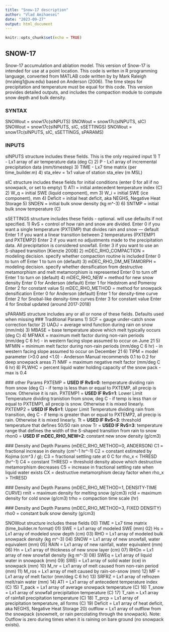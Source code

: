 ```yaml
---
title: "Snow-17 description"
author: "Vlad Amihaesei"
date: "2023-09-27"
output: html_document
---
```


```r
knitr::opts_chunk$set(echo = TRUE)
```

## SNOW-17

Snow-17 accumulation and ablation model. This version of Snow-17 is
intended for use at a point location. This code is writen in R programming language, converted from MATLAB code written by by Mark Raleigh (mraleig1@uw.edu) based on Anderson (2006).  The time steps for precipitation
and temperature must be equal for this code. This version provides
detailed outputs, and includes the compaction module to compute snow
depth and bulk density.


### SYNTAX
SNOWout = snow17c(sINPUTS)
SNOWout = snow17c(sINPUTS, sIC)
SNOWout = snow17c(sINPUTS, sIC, sSETTINGS)
SNOWout = snow17c(sINPUTS, sIC, sSETTINGS, sPARAMS)

### INPUTS

sINPUTS structure includes these fields. This is the only required input
  1) T - Lx1 array of air temperature data (deg C)
  2) P - Lx1 array of incremental precipitation data (mm/timestep)
  3) TIME - Lx7 time matrix (per time_builder.m)
  4) sta_elev = 1x1 value of station sta_elev (m MSL)

sIC structure includes these fields for initial conditions (enter 0 for all if no snowpack, or set to empty)
  1) ATI = initial antecedent temperature index (C)
  2) W_q = initial SWE (liquid component), mm
  3) W_i = initial SWE (ice component), mm
  4) Deficit = initial heat deficit, aka NEGHS, Negative Heat Storage
  5) SNDEN = initial bulk snow density (kg m^-3)
  6) SNTMP = initial bulk snow temperature (C)

sSETTINGS structure includes these fields - optional. will use defaults if not specified.
  1) RvS = control of how rain and snow are divided.
        Enter 0 if you want a single temperature (PXTEMP) that divides rain and snow  --- default
        Enter 1 if you want a linear transition between 2 temperatures (PXTEMP1 and PXTEMP2)
        Enter 2 if you want no adjustments made to the precipitation data.  All precipitation is considered snowfall.
        Enter 3 if you want to use an S-shaped transition [Kienzle 2008]
  2) mDEC_RHO_COMPACTION = modeling decision. specify whether compaction routine is included
        Enter 0 to turn off
        Enter 1 to turn on (default)
  3) mDEC_RHO_DM_METAMORPH = modeling decision. specify whether densification from destructive metamorphism and melt metamorphism is represented
        Enter 0 to turn off
        Enter 1 to turn on (default)
  4) mDEC_RHO_NEW = method for new snow density
        Enter 0 for Anderson (default)
        Enter 1 for Hedstrom and Pomeroy
        Enter 2 for constant value
  5) mDEC_RHO_METHOD = method for snowpack densification
        Enter 0 for Anderson (default)
        Enter 1 for density-time curve
        Enter 2 for Snobal-like density-time curves
        Enter 3 for constant value
        Enter 4 for Snobal updated (around 2017-2018)

sPARAMS structure includes any or all or none of these fields. Defaults used when missing
  ### Traditional Params
  1) SCF = gauge under-catch snow correction factor
  2) UADJ = average wind function during rain on snow (mm/mb)
  3) MBASE = base temperature above which melt typically occurs (deg C)
  4) MFMAX = maximum melt factor during non-rain periods (mm/deg C 6 hr) - in western facing slope assumed to occur on June 21
  5) MFMIN = minimum melt factor during non-rain periods (mm/deg C 6 hr) - in western facing slope assumed to occur on December 21
  6) TIPM = model parameter (>0.0 and <1.0) - Anderson Manual recommends 0.1 to 0.2 for deep snowpack areas
  7) NMF = maximum negative melt factor (mm/deg C 6 hr)
  8) PLWHC = percent liquid water holding capacity of the snow pack - max is 0.4

  ### other Params
  PXTEMP = **USED IF RvS=0**: temperature dividing rain from snow (deg C) - if temp is less than or equal to PXTEMP, all precip is snow.  Otherwise it is rain.
  PXTEMP1 = **USED IF RvS=1**: Lower Limit Temperature dividing tranistion from snow, deg C - if temp is less than or equal to PXTEMP1, all precip is snow.  Otherwise it is mixed linearly.
  PXTEMP2 = **USED IF RvS=1**: Upper Limit Temperature dividing rain from transition, deg C - if temp is greater than or equal to PXTEMP2, all precip is rain.  Otherwise it is mixed linearly.
  Tt = **USED IF RvS=3**: threshold temperature that defines 50/50 rain snow
  Tr = **USED IF RvS=3**: temperature range that defines the width of the S-shaped transition from rain to snow
  rhon0 = **USED IF mDEC_RHO_NEW=2**: constant new snow density (g/cm3)

  ### Density and Depth Params (mDEC_RHO_METHOD=0, ANDERSON)
  C1 = fractional increase in density (cm^-1 hr^-1)
  C2 = constant estimated by Kojima (cm^3 / g);
  C3 = fractional settling rate at 0 C for rho_x < THRESD (hr^-1)
  C4 = constant
  THRESD = threshold density above which destructive metamorphism decreases
  C5 = increase in fractional settling rate when liquid water exists
  CX = destructive metamorphism decay factor when rho_x > THRESD

  ### Density and Depth Params (mDEC_RHO_METHOD=1, DENSITY-TIME CURVE)
  rmlt = maximum density for melting snow (g/cm3)
  rcld = maximum density for cold snow (g/cm3)
  trho = compaction time scale (hr)

  ### Density and Depth Params (mDEC_RHO_METHOD=3, FIXED DENSITY)
  rho0 = constant bulk snow density (g/cm3)




SNOWout structure includes these fields
  00) TIME = Lx7 time matrix (time_builder.m format)
  01) SWE = Lx1 array of modeled SWE (mm)
  02) Hs = Lx1 array of modeled snow depth (cm)
  03) RHO = Lx1 array of modeled bulk snowpack density (kg m^-3)
  04) SNOW = Lx1 array of new snowfall, water equivalent (mm)
  05) RAIN = Lx1 array of new rainfall, water equivalent (mm)
  06) Hn = Lx1 array of thickness of new snow layer (cm)
  07) RHOn = Lx1 array of new snowfall density (kg m^-3)
  08) SWEq = Lx1 array of liquid water in snowpack (mm)
  09) SWEi = Lx1 array of solid water (ice) in snowpack (mm)
  10) M_nr = Lx1 array of melt caused from non-rain period (mm)
  11) M_ros = Lx1 array of melt caused by rain-on-snow (mm)
  12) MF = Lx1 array of melt factor (mm/deg C 6 hr)
  13) SRFRZ = Lx1 array of refrozen melt/rain water (mm)
  14) ATI = Lx1 array of antecedent temperature index (C)
  15) T_pack = Lx1 array of average snowpack temperature (C)
  16) T_snow = Lx1 array of snowfall precipitation temperature (C)
  17) T_rain = Lx1 array of rainfall precipitation temperature (C)
  18) T_prcp = Lx1 array of precipitation temperature, all forms (C)
  19) Deficit = Lx1 array of heat deficit, aka NEGHS, Negative Heat Storage
  20) outflow = Lx1 array of outflow from the snowpack (snowmelt, or rain
          percolating through the snowpack).  Note: Outflow is zero during times
          when it is raining on bare ground (no snowpack exists).

